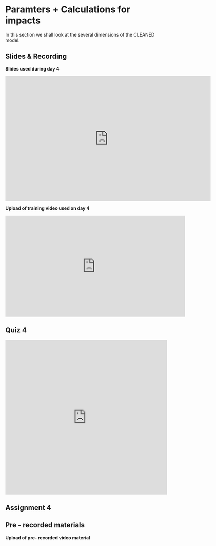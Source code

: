 # Paramters + Calculations for impacts 

In this section we shall look at the several dimensions of the CLEANED model.


## Slides & Recording

**Slides used during day 4**

<iframe src="https://docs.google.com/presentation/d/e/2PACX-1vRm4eMTcQDX7KJCsewptmhsZ-WSoFtCBYKnI2Th-lkJpdGPoM2-Iljs7xu5OfCznQ/embed?start=false&loop=false&delayms=3000" frameborder="0" width="640" height="389" allowfullscreen="true" mozallowfullscreen="true" webkitallowfullscreen="true"></iframe>


**Upload of training video used on day 4**

<iframe width="560" height="315" src="https://www.youtube.com/embed/RrnS2Qku9RE" frameborder="0" allow="accelerometer; autoplay; encrypted-media; gyroscope; picture-in-picture" allowfullscreen></iframe>


## Quiz 4

<iframe width="640px" height= "480px" src= "https://forms.office.com/Pages/ResponsePage.aspx?id=AA76ahT6t0CKLiKn-MNX1aE1vfzSBf5GkjzzKvqgj8ZUMzA4TDgwQTNSQzlCSFlYT0U3QUFBUVo1Ny4u&embed=true" frameborder= "0" marginwidth= "0" marginheight= "0" style= "border: none; max-width:100%; max-height:100vh" allowfullscreen webkitallowfullscreen mozallowfullscreen msallowfullscreen> </iframe>
## Assignment 4 

<script type="text/javascript" src="https://form.jotform.com/jsform/201798299494071"></script>


## Pre - recorded materials 

**Upload of pre- recorded video material**


